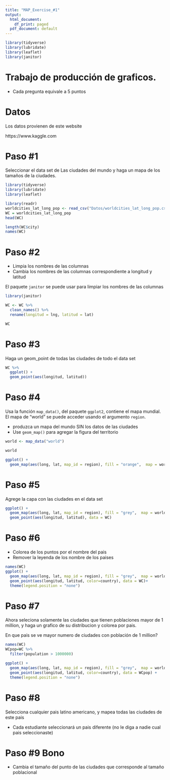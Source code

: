 ```yaml
---
title: "MAP_Exercise_#1"
output:
  html_document:
    df_print: paged
  pdf_document: default
---
```


```r
library(tidyverse)
library(lubridate)
library(leaflet)
library(janitor)
```


#  Trabajo de producción de graficos.  

 - Cada pregunta equivale a 5 puntos
 


# Datos
Los datos provienen de este website

https://www.kaggle.com

# Paso #1
Seleccionar el data set de Las ciudades del mundo y haga un mapa de los tamaños de la ciudades.  



```r
library(tidyverse)
library(lubridate)
library(leaflet)
```

```r
library(readr)
worldcities_lat_long_pop <- read_csv("Datos/worldcities_lat_long_pop.csv")
WC = worldcities_lat_long_pop
head(WC)
```



```r

length(WC$city)
names(WC)

```

# Paso #2

- Limpia los nombres de las columnas
- Cambia los nombres de las columnas correspondiente a longitud y latitud


El paquete `janitor` se puede usar para limpiar los nombres de las columnas

```r
library(janitor)

WC <- WC %>%
  clean_names() %>%
  rename(longitud = lng, latitud = lat)

WC
```

# Paso #3

Haga un geom_point de todas las ciudades de todo el data set

```r
WC %>%
  ggplot() +
  geom_point(aes(longitud, latitud))
```



# Paso #4

Usa la función `map_data()`, del paquete `ggplot2`, contiene el mapa mundial.  El mapa de "world" se puede acceder usando el argumento `region`.

- produzca un mapa del mundo SIN los datos de las ciudades
- Use `geom_map()` para agregar la figura del territorio

```r
world <- map_data("world")

world
```


```r
ggplot() +
  geom_map(aes(long, lat, map_id = region), fill = "orange",  map = world, data = world) 
```





# Paso #5

Agrege la capa con las ciudades en el data set

```r
ggplot() +
  geom_map(aes(long, lat, map_id = region), fill = "grey",  map = world, data = world) + 
  geom_point(aes(longitud, latitud), data = WC)
```

# Paso #6

- Colorea de los puntos por el nombre del pais
- Remover la leyenda de los nombre de los paises

```r
names(WC)
ggplot() +
  geom_map(aes(long, lat, map_id = region), fill = "grey",  map = world, data = world) + 
  geom_point(aes(longitud, latitud, color=country), data = WC)+
  theme(legend.position = "none")


```

# Paso #7

Ahora seleciona solamente las ciudades que tienen poblaciones mayor de 1 million, y haga un grafico de su distribucion y colorea por pais.

En que pais se ve mayor numero de ciudades con población de 1 million?


```r
names(WC)
WCpop=WC %>% 
  filter(population > 1000000)

ggplot() +
  geom_map(aes(long, lat, map_id = region), fill = "grey",  map = world, data = world) + 
  geom_point(aes(longitud, latitud, color=country), data = WCpop) +
  theme(legend.position = "none")
```

# Paso #8

Selecciona cualquier pais latino americano, y mapea todas las ciudades de este pais

  - Cada estudiante seleccionará un pais diferente (no le diga a nadie cual pais seleccionaste)
  



# Paso #9 Bono

- Cambia el tamaño del punto de las ciudades que corresponde al tamaño poblacional



